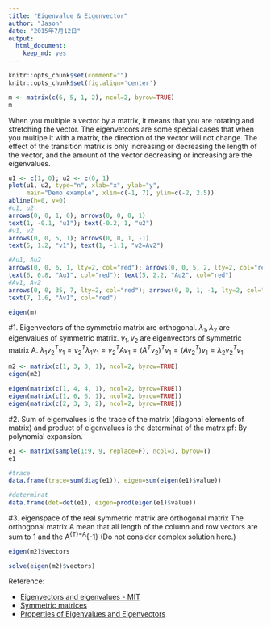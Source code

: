 ```yaml
---
title: "Eigenvalue & Eigenvector"
author: "Jason"
date: "2015年7月12日"
output: 
  html_document: 
    keep_md: yes
---
```

```r
knitr::opts_chunk$set(comment="")
knitr::opts_chunk$set(fig.align='center')
```

```r
m <- matrix(c(6, 5, 1, 2), ncol=2, byrow=TRUE)
m
```
When you multiple a vector by a matrix, it means that you are rotating and stretching the vector. The eigenvetcors are some special cases that when you multipe it with a matrix, the direction of the vector will not change. The effect of the transition matrix is only increasing or decreasing the length of the vector, and the amount of the vector decreasing or increasing are the eigenvalues. 
```r
u1 <- c(1, 0); u2 <- c(0, 1)
plot(u1, u2, type="n", xlab="x", ylab="y",
     main="Demo example", xlim=c(-1, 7), ylim=c(-2, 2.5))
abline(h=0, v=0)
#u1, u2
arrows(0, 0, 1, 0); arrows(0, 0, 0, 1)
text(1, -0.1, "u1"); text(-0.2, 1, "u2")
#v1, v2
arrows(0, 0, 5, 1); arrows(0, 0, 1, -1)
text(5, 1.2, "v1"); text(1, -1.1, "v2=Av2")

#Au1, Au2
arrows(0, 0, 6, 1, lty=2, col="red"); arrows(0, 0, 5, 2, lty=2, col="red")
text(6, 0.8, "Au1", col="red"); text(5, 2.2, "Au2", col="red")
#Av1, Av2
arrows(0, 0, 35, 7, lty=2, col="red"); arrows(0, 0, 1, -1, lty=2, col="red")
text(7, 1.6, "Av1", col="red")
```

```r
eigen(m)
```
#1. Eigenvectors of the symmetric matrix are orthogonal. 
$\lambda_{1}, \lambda_{2}$ are eigenvalues of symmetric matrix.
$v_{1}, v_{2}$ are eigenvectors of symmetric matrix A.
$\lambda_{1}v_{2}^{T}v_{1}=v_{2}^{T}\lambda_{1}v_{1}=v_{2}^{T}Av_{1}=(A^{T}v_{2})^{T}v_{1}=(Av_{2}^{T})v_{1}=\lambda_{2}v_{2}^{T}v_{1}$
```r
m2 <- matrix(c(1, 3, 3, 1), ncol=2, byrow=TRUE)
eigen(m2)
```

```r
eigen(matrix(c(1, 4, 4, 1), ncol=2, byrow=TRUE))
eigen(matrix(c(1, 6, 6, 1), ncol=2, byrow=TRUE))
eigen(matrix(c(2, 3, 3, 2), ncol=2, byrow=TRUE))
```


#2. Sum of eigenvalues is the trace of the matrix (diagonal elements of matrix) and product of eigenvalues is the determinat of the matrx
pf: By polynomial expansion.
```r
e1 <- matrix(sample(1:9, 9, replace=F), ncol=3, byrow=T)
e1
```

```r
#trace
data.frame(trace=sum(diag(e1)), eigen=sum(eigen(e1)$value))
```

```r
#determinat
data.frame(det=det(e1), eigen=prod(eigen(e1)$value))
```

#3. eigenspace of the real symmetric matrix are orthogonal matrix
The orthogonal matrix A mean that all length of the column and row vectors are sum to 1 and the A^{T}=A^{-1} (Do not consider complex solution here.)
```r
eigen(m2)$vectors
```

```r
solve(eigen(m2)$vectors)
```

Reference:

* [Eigenvectors and eigenvalues - MIT](https://www.google.com.tw/url?sa=t&rct=j&q=&esrc=s&source=web&cd=5&cad=rja&uact=8&ved=0CEIQFjAE&url=http%3A%2F%2Fweb.mit.edu%2Fjorloff%2Fwww%2F18.03-esg%2Fnotes%2Feigen.pdf&ei=GoKiVbrkC9aSuAT_spn4Cg&usg=AFQjCNE0vRnmEz7nKEVi80JuTX511pCDuA&sig2=j4GLZxgnWg3e0ISFRrTjYA&bvm=bv.97653015,d.dGo)
* [Symmetric matrices](http://www.doc.ic.ac.uk/~ae/papers/lecture05.pdf)
* [Properties of Eigenvalues and Eigenvectors](http://linear.ups.edu/html/section-PEE.html)